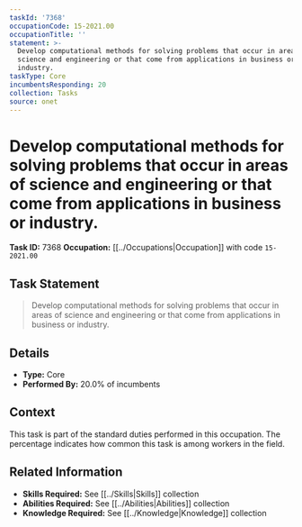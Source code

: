 ```yaml
---
taskId: '7368'
occupationCode: 15-2021.00
occupationTitle: ''
statement: >-
  Develop computational methods for solving problems that occur in areas of
  science and engineering or that come from applications in business or
  industry.
taskType: Core
incumbentsResponding: 20
collection: Tasks
source: onet
---
```

# Develop computational methods for solving problems that occur in areas of science and engineering or that come from applications in business or industry.

**Task ID:** 7368
**Occupation:** [[../Occupations|Occupation]] with code `15-2021.00`

## Task Statement

> Develop computational methods for solving problems that occur in areas of science and engineering or that come from applications in business or industry.

## Details

- **Type:** Core
- **Performed By:** 20.0% of incumbents

## Context

This task is part of the standard duties performed in this occupation. The percentage indicates how common this task is among workers in the field.

## Related Information

- **Skills Required:** See [[../Skills|Skills]] collection
- **Abilities Required:** See [[../Abilities|Abilities]] collection
- **Knowledge Required:** See [[../Knowledge|Knowledge]] collection
